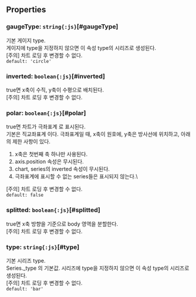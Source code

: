 ## Properties

### gaugeType: `string{:js}`[#gaugeType]
기본 게이지 type.\
게이지에 type을 지정하지 않으면 이 속성 type의 시리즈로 생성된다.\
[주의] 차트 로딩 후 변경할 수 없다.  
`default: 'circle'`  

### inverted: `boolean{:js}`[#inverted]
true면 x축이 수직, y축이 수평으로 배치된다.\
[주의] 차트 로딩 후 변경할 수 없다.  

### polar: `boolean{:js}`[#polar]
true면 차트가  극좌표계 로 표시된다.\
기본은  직교좌표계 이다.
극좌표계일 때,
x축이 원호에, y축은 방사선에 위치하고, 아래의 제한 사항이 있다.
1. x축은 첫번째 축 하나만 사용된다.
2. axis.position 속성은 무시된다.
3. chart, series의 inverted 속성이 무시된다.
4. 극좌표계에 표시할 수 없는 series들은 표시되지 않는다.\

[주의] 차트 로딩 후 변경할 수 없다.  
`default: false`  

### splitted: `boolean{:js}`[#splitted]
true면 x축 방향을 기준으로 body 영역을 분할한다.\
[주의] 차트 로딩 후 변경할 수 없다.  

### type: `string{:js}`[#type]
기본 시리즈 type.\
 Series._type 의 기본값.
시리즈에 type을 지정하지 않으면 이 속성 type의 시리즈로 생성된다.\
[주의] 차트 로딩 후 변경할 수 없다.  
`default: 'bar'`  
